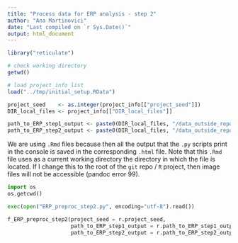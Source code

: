 ```yaml
---
title: "Process data for ERP analysis - step 2"
author: "Ana Martinovici"
date: "Last compiled on `r Sys.Date()`"
output: html_document
---
```


```r

library("reticulate")

# check working directory
getwd()

# load project_info list
load("../tmp/initial_setup.RData")

project_seed    <- as.integer(project_info[["project_seed"]])
DIR_local_files <- project_info[["DIR_local_files"]]

path_to_ERP_step1_output <- paste0(DIR_local_files, "/data_outside_repo/processed_data/ERP/step1/")
path_to_ERP_step2_output <- paste0(DIR_local_files, "/data_outside_repo/processed_data/ERP/step2/")

```

We are using `.Rmd` files because then all the output that the `.py` scripts print in the console is saved in the corresponding `.html` file. Note that this `.Rmd` file uses as a current working directory the directory in which the file is located. If I change this to the root of the `git` repo / `R` project, then image files will not be accessible (pandoc error 99).

```python
import os
os.getcwd()

exec(open("ERP_preproc_step2.py", encoding="utf-8").read())

f_ERP_preproc_step2(project_seed = r.project_seed, 
					path_to_ERP_step1_output = r.path_to_ERP_step1_output,
					path_to_ERP_step2_output = r.path_to_ERP_step2_output)

```
